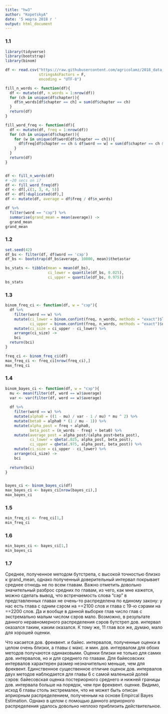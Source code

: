 ---
title: "hw3"
author: "KopetskyA"
date: '5 марта 2018 г '
output: html_document
---


### 1.1


```{r}
library(tidyverse)
library(bootstrap)
library(binom)

df <- read.csv("https://raw.githubusercontent.com/agricolamz/2018_data_analysis_for_linguists/master/data/students/akv17/hw3_binomial_ci/hw3_wodehouse.csv",
               stringsAsFactors = F,
               encoding = "UTF-8")

fill_n_words <- function(df){
  df <- mutate(df, n_words = 1:nrow(df))
  for (ch in unique(df$chapter)){
    df$n_words[df$chapter == ch] = sum(df$chapter == ch)
  }
  return(df)
}  

fill_word_freq <- function(df){
  df <- mutate(df, freq = 1:nrow(df))
  for (ch in unique(df$chapter)){
    for (w in unique(df$word[df$chapter == ch])){
      df$freq[df$chapter == ch & df$word == w] = sum(df$chapter == ch & df$word == w) 
    }
  }
  return(df)
}


df <- fill_n_words(df)
# ~20 secs on i7 
df <- fill_word_freq(df)
df <- df[,c(1, 3, 4, 5)]
df <- df[!duplicated(df),]
df <- mutate(df, average = df$freq / df$n_words)

df %>%
  filter(word == "сэр") %>%
  summarise(grand_mean = mean(average)) ->
  grand_mean
grand_mean
```


### 1.2


```{r}
set.seed(42)
df_bs <- filter(df, df$word == 'сэр')
df_bs <- bootstrap(df_bs$average, 10000, mean)$thetastar 

bs_stats <- tibble(mean = mean(df_bs),
                   ci_lower = quantile(df_bs, 0.025),
                   ci_upper = quantile(df_bs, 0.975))
bs_stats
```


### 1.3


```{r}
binom_freq_ci <- function(df, w = "сэр"){
  df %>%
    filter(word == w) %>%
    mutate(ci_lower = binom.confint(freq, n_words, methods = "exact")$lower,
           ci_upper = binom.confint(freq, n_words, methods = "exact")$upper) %>%
    mutate(ci_size = ci_upper - ci_lower) %>%
    arrange(ci_size) ->
    bci
  return(bci)
}

freq_ci <- binom_freq_ci(df)
max_freq_ci <- freq_ci[nrow(freq_ci),]
max_freq_ci
```


### 1.4


```{r}
binom_bayes_ci <- function(df, w = "сэр"){
  mu <- mean(filter(df, word == w)$average)
  var <- var(filter(df, word == w)$average)
  
  df %>%
    filter(word == w) %>%
    mutate(alpha0 = ((1 - mu) / var - 1 / mu) * mu ^ 2) %>%
    mutate(beta0 = alpha0 * (1 / mu - 1)) %>%
    mutate(alpha_post = freq + alpha0,
           beta_post = (n_words - freq) + beta0) %>%
    mutate(average_post = alpha_post/(alpha_post+beta_post),
           ci_lower = qbeta(.025, alpha_post, beta_post),
           ci_upper = qbeta(.975, alpha_post, beta_post)) %>%
    mutate(ci_size = ci_upper - ci_lower) %>%
    arrange(ci_size) ->
    bci
  
  return(bci)
}


bayes_ci <- binom_bayes_ci(df)
max_bayes_ci <- bayes_ci[nrow(bayes_ci),]
max_bayes_ci
```


### 1.5


```{r}
min_freq_ci <- freq_ci[1,]
min_freq_ci
```


### 1.6


```{r}
min_bayes_ci <- bayes_ci[1,]
min_bayes_ci
```


### 1.7

Среднее, полученное методом бутстрепа, с высокой точностью близко к grand_mean, однако полученный доверительный интервал покрывает среднее отнюдь не по всем главам. 
Важно отметить довольно значительный разброс средних по главам, из чего, как мне кажется, можно сделать вывод, что встречаемость слова "сэр" в представленных главах не очень-то распределена по единому закону: у нас есть глава с одним сэром на ==2100 слов и глава с 19-ю сэрами на ==2200 слов. Да и вообще в данной выборке глав число глав с экстремально малым числом сэров мало. Возможно, в результате данного неравномерного распределения сэров бутстреп дов. интервал оказался таким, каким оказался. К тому же, 11 глав все же, думаю, мало для хорошей оценки. 

Что касается дов. фреквент. и байес. интервалов, полученные оценки в целом очень близки, а главы с макс. и мин. дов. интервалом для обоих методов получаются одинаковыми. Оценки близки не только для самих дов. интервалов, но и для среднего по главам. Для байесовских интервалов характерен размер незначительно меньше, чем для фреквент. Единственное существенное отличие оценок дов. интервалов двух методов наблюдается для главы 6 с самой маленькой долей сэров: байесовская оценка постериорного среднего и нижней границы дов. интервала больше на порядок, чем при фреквент. оценке. Видимо, исход 6 главы столь экстремален, что не может быть описан априорным распределением, полученным на основе Empircal Bayes Estimation. Однако в целом с помощью данного априорного распределения удалось довольно неплохо приблизить действительное. 


